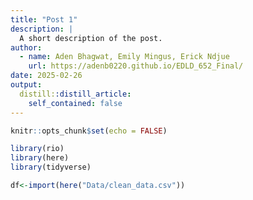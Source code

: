```yaml
---
title: "Post 1"
description: |
  A short description of the post.
author:
  - name: Aden Bhagwat, Emily Mingus, Erick Ndjue
    url: https://adenb0220.github.io/EDLD_652_Final/
date: 2025-02-26
output:
  distill::distill_article:
    self_contained: false
---
```



```r
knitr::opts_chunk$set(echo = FALSE)
```

```r
library(rio)
library(here)
library(tidyverse)

df<-import(here("Data/clean_data.csv"))

```


